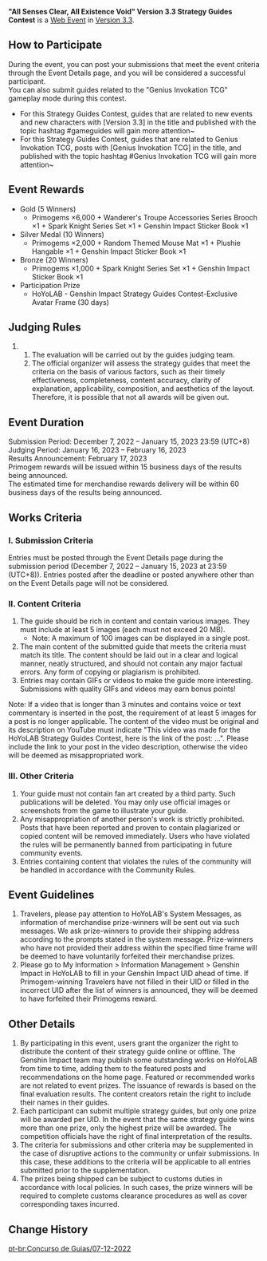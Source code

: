 {{Event
|name              = "All Senses Clear, All Existence Void" Version 3.3 Strategy Guides Contest
|image             = All Senses Clear, All Existence Void Version 3.3 Strategy Guides Contest.png
|type              = Web
|group             = Submission
|time_known        = yes
|time_start        = 2022-12-07 12:00:00
|time_start_offset = GMT+8
|time_end          = 2023-01-15 23:59:59
|time_end_offset   = GMT+8
|link              = https://www.hoyolab.com/contribution/212
}}
{{Description|Hello, Travelers!<br>Version 3.3 "All Senses Clear, All Existence Void" is now online, and the new gameplay "Genius Invokation TCG" is now available. Come try it out! Also, the Strategy Guides Contest for the new Version has begun today~}}
'''"All Senses Clear, All Existence Void" Version 3.3 Strategy Guides Contest''' is a [[Web Event]] in [[Version 3.3]].

==How to Participate==
During the event, you can post your submissions that meet the event criteria through the Event Details page, and you will be considered a successful participant.<br>
You can also submit guides related to the "Genius Invokation TCG" gameplay mode during this contest.
*For this Strategy Guides Contest, guides that are related to new events and new characters with [Version 3.3] in the title and published with the topic hashtag #gameguides will gain more attention~
*For this Strategy Guides Contest, guides that are related to Genius Invokation TCG, posts with [Genius Invokation TCG] in the title, and published with the topic hashtag #Genius Invokation TCG will gain more attention~

==Event Rewards==
* Gold (5 Winners)
** Primogems ×6,000 + Wanderer's Troupe Accessories Series Brooch ×1 + Spark Knight Series Set ×1 + Genshin Impact Sticker Book ×1
* Silver Medal (10 Winners)
** Primogems ×2,000 + Random Themed Mouse Mat ×1 + Plushie Hangable ×1 + Genshin Impact Sticker Book ×1
* Bronze (20 Winners)
** Primogems ×1,000 + Spark Knight Series Set ×1 + Genshin Impact Sticker Book ×1
* Participation Prize
** HoYoLAB - Genshin Impact Strategy Guides Contest-Exclusive Avatar Frame (30 days)

==Judging Rules==
## The evaluation will be carried out by the guides judging team.
## The official organizer will assess the strategy guides that meet the criteria on the basis of various factors, such as their timely effectiveness, completeness, content accuracy, clarity of explanation, applicability, composition, and aesthetics of the layout. Therefore, it is possible that not all awards will be given out.

==Event Duration==
Submission Period: December 7, 2022 – January 15, 2023 23:59 (UTC+8)<br>
Judging Period: January 16, 2023 – February 16, 2023<br>
Results Announcement: February 17, 2023<br>
Primogem rewards will be issued within 15 business days of the results being announced.<br>
The estimated time for merchandise rewards delivery will be within 60 business days of the results being announced.

==Works Criteria==
===I. Submission Criteria===
Entries must be posted through the Event Details page during the submission period (December 7, 2022 – January 15, 2023 at 23:59 (UTC+8)). Entries posted after the deadline or posted anywhere other than on the Event Details page will not be considered.

===II. Content Criteria===
# The guide should be rich in content and contain various images. They must include at least 5 images (each must not exceed 20 MB).
#*Note: A maximum of 100 images can be displayed in a single post.
# The main content of the submitted guide that meets the criteria must match its title. The content should be laid out in a clear and logical manner, neatly structured, and should not contain any major factual errors. Any form of copying or plagiarism is prohibited.
# Entries may contain GIFs or videos to make the guide more interesting. Submissions with quality GIFs and videos may earn bonus points!
Note: If a video that is longer than 3 minutes and contains voice or text commentary is inserted in the post, the requirement of at least 5 images for a post is no longer applicable. The content of the video must be original and its description on YouTube must indicate "This video was made for the HoYoLAB Strategy Guides Contest, here is the link of the post: ...". Please include the link to your post in the video description, otherwise the video will be deemed as misappropriated work.

===III. Other Criteria===
# Your guide must not contain fan art created by a third party. Such publications will be deleted. You may only use official images or screenshots from the game to illustrate your guide.
# Any misappropriation of another person's work is strictly prohibited. Posts that have been reported and proven to contain plagiarized or copied content will be removed immediately. Users who have violated the rules will be permanently banned from participating in future community events.
# Entries containing content that violates the rules of the community will be handled in accordance with the Community Rules.

==Event Guidelines==
# Travelers, please pay attention to HoYoLAB's System Messages, as information of merchandise prize-winners will be sent out via such messages. We ask prize-winners to provide their shipping address according to the prompts stated in the system message. Prize-winners who have not provided their address within the specified time frame will be deemed to have voluntarily forfeited their merchandise prizes.
# Please go to My Information > Information Management > Genshin Impact in HoYoLAB to fill in your Genshin Impact UID ahead of time. If Primogem-winning Travelers have not filled in their UID or filled in the incorrect UID after the list of winners is announced, they will be deemed to have forfeited their Primogems reward.

==Other Details==
# By participating in this event, users grant the organizer the right to distribute the content of their strategy guide online or offline. The Genshin Impact team may publish some outstanding works on HoYoLAB from time to time, adding them to the featured posts and recommendations on the home page. Featured or recommended works are not related to event prizes. The issuance of rewards is based on the final evaluation results. The content creators retain the right to include their names in their guides.
# Each participant can submit multiple strategy guides, but only one prize will be awarded per UID. In the event that the same strategy guide wins more than one prize, only the highest prize will be awarded. The competition officials have the right of final interpretation of the results.
# The criteria for submissions and other criteria may be supplemented in the case of disruptive actions to the community or unfair submissions. In this case, these additions to the criteria will be applicable to all entries submitted prior to the supplementation.
# The prizes being shipped can be subject to customs duties in accordance with local policies. In such cases, the prize winners will be required to complete customs clearance procedures as well as cover corresponding taxes incurred.

==Change History==
{{Change History|3.3}}

[[pt-br:Concurso de Guias/07-12-2022]]